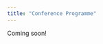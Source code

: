 ```yaml
---
title: "Conference Programme"
---
```


Coming soon!
<!-- TODO: setup as a simple html table. don't overengineer

-->